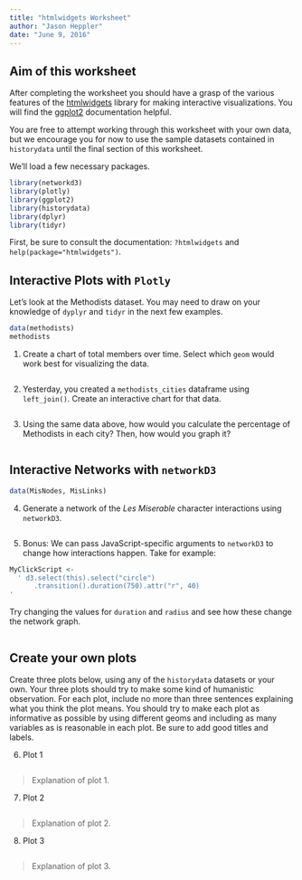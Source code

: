 ```yaml
---
title: "htmlwidgets Worksheet"
author: "Jason Heppler"
date: "June 9, 2016"
---
```


## Aim of this worksheet

After completing the worksheet you should have a grasp of the various features of the [htmlwidgets](http://htmlwidgets.org) library for making interactive visualizations. You will find the [ggplot2](http://htmlwidgets.org) documentation helpful.

You are free to attempt working through this worksheet with your own data, but we encourage you for now to use the sample datasets contained in `historydata` until the final section of this worksheet.

We'll load a few necessary packages.

```r
library(networkd3)
library(plotly)
library(ggplot2)
library(historydata)
library(dplyr)
library(tidyr)
```

First, be sure to consult the documentation: `?htmlwidgets` and `help(package="htmlwidgets")`.

## Interactive Plots with `Plotly`

Let's look at the Methodists dataset. You may need to draw on your knowledge of `dyplyr` and `tidyr` in the next few examples.

```r
data(methodists)
methodists
```

(@) Create a chart of total members over time. Select which `geom` would work best for visualizing the data.

```r

```

(@) Yesterday, you created a `methodists_cities` dataframe using `left_join()`. Create an interactive chart for that data.

```r

```

(@) Using the same data above, how would you calculate the percentage of Methodists in each city? Then, how would you graph it?

```r

```

## Interactive Networks with `networkD3`

```r
data(MisNodes, MisLinks)
```

(@) Generate a network of the *Les Miserable* character interactions using `networkD3`.

```r

```

(@) Bonus: We can pass JavaScript-specific arguments to `networkD3` to change how interactions happen. Take for example:

```r
MyClickScript <- 
  ' d3.select(this).select("circle")
      .transition().duration(750).attr("r", 40)
'
```

Try changing the values for `duration` and `radius` and see how these change the network graph.

```r

```

## Create your own plots

Create three plots below, using any of the `historydata` datasets or your own. Your three plots should try to make some kind of humanistic observation. For each plot, include no more than three sentences explaining what you think the plot means. You should try to make each plot as informative as possible by using different geoms and including as many variables as is reasonable in each plot. Be sure to add good titles and labels.

(@) Plot 1

```r

```

> Explanation of plot 1.

(@) Plot 2

```r

```

> Explanation of plot 2.

(@) Plot 3

```r

```

> Explanation of plot 3.

